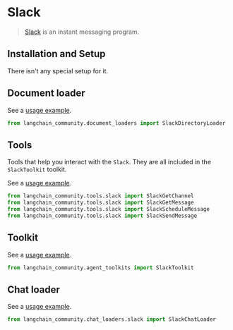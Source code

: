 # Slack

>[Slack](https://slack.com/) is an instant messaging program.
 
## Installation and Setup

There isn't any special setup for it.


## Document loader

See a [usage example](/docs/integrations/document_loaders/slack).

```python
from langchain_community.document_loaders import SlackDirectoryLoader
```

## Tools

Tools that help you interact with the `Slack`. They are all included
in the `SlackToolkit` toolkit.

See a [usage example](/docs/integrations/tools/slack).

```python
from langchain_community.tools.slack import SlackGetChannel
from langchain_community.tools.slack import SlackGetMessage
from langchain_community.tools.slack import SlackScheduleMessage
from langchain_community.tools.slack import SlackSendMessage
```

## Toolkit

See a [usage example](/docs/integrations/tools/slack).

```python
from langchain_community.agent_toolkits import SlackToolkit
```

## Chat loader

See a [usage example](/docs/integrations/chat_loaders/slack).

```python
from langchain_community.chat_loaders.slack import SlackChatLoader
```
